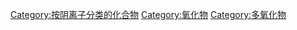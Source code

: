 {{catmore}}

[[Category:按阴离子分类的化合物|Category:按阴离子分类的化合物]]
[[Category:氧化物|Category:氧化物]]
[[Category:多氧化物|Category:多氧化物]]